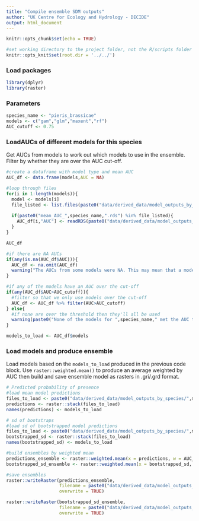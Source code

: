 ```yaml
---
title: "Compile ensemble SDM outputs"
author: "UK Centre for Ecology and Hydrology - DECIDE"
output: html_document
---
```


```r
knitr::opts_chunk$set(echo = TRUE)

#set working directory to the project folder, not the R/scripts folder which it is by default because it's an Rmarkdown doc 
knitr::opts_knit$set(root.dir = '../../')
```

### Load packages

```r
library(dplyr)
library(raster)
```

### Parameters

```r
species_name <- "pieris_brassicae"
models <- c("gam","glm","maxent","rf")
AUC_cutoff <- 0.75
```

### LoadAUCs of different models for this species

Get AUCs from models to work out which models to use in the ensemble. Filter by whether they are over the AUC cut-off.

```r

#create a dataframe with model type and mean AUC
AUC_df <- data.frame(models,AUC = NA)

#loop through files
for(i in 1:length(models)){
  model <- models[i]
  file_listed <- list.files(paste0("data/derived_data/model_outputs_by_species/",model))
  
  if(paste0("mean_AUC_",species_name,".rds") %in% file_listed){
    AUC_df[i,"AUC"] <- readRDS(paste0("data/derived_data/model_outputs_by_species/",model,"/mean_AUC_",species_name,".rds"))
  }
}

AUC_df

#if there are NA AUCs
if(any(is.na(AUC_df$AUC))){
  AUC_df <- na.omit(AUC_df)
  warning("The AUCs from some models were NA. This may mean that a model failed.")
}

#if any of the models have an AUC over the cut-off
if(any(AUC_df$AUC>AUC_cutoff)){
  #filter so that we only use models over the cut-off
  AUC_df <- AUC_df %>% filter(AUC>AUC_cutoff)
} else{
  #if none are over the threshold then they'll all be used
  warning(paste0("None of the models for ",species_name," met the AUC threshold of ",AUC_cutoff))
}

models_to_load <- AUC_df$models


```

### Load models and produce ensemble

Load models based on the `models_to_load` produced in the previous code block. Use `raster::weighted.mean()` to produce an average weighted by AUC then build and save ensemble model as rasters in .gri/.grd format.

```r
# Predicted probability of presence
#load mean model predictions
files_to_load <- paste0("data/derived_data/model_outputs_by_species/",models_to_load,"/mean_prediction_",species_name,".gri")
predictions <- raster::stack(files_to_load)
names(predictions) <- models_to_load

# sd of bootstraps
#load sd of bootstrapped model predictions
files_to_load <- paste0("data/derived_data/model_outputs_by_species/",models_to_load,"/bootstrapped_sd_",species_name,".gri")
bootstrapped_sd <- raster::stack(files_to_load)
names(bootstrapped_sd) <- models_to_load

#build ensembles by weighted mean
predictions_ensemble <- raster::weighted.mean(x = predictions, w = AUC_df$AUC)
bootstrapped_sd_ensemble <- raster::weighted.mean(x = bootstrapped_sd, w = AUC_df$AUC)

#save ensembles
raster::writeRaster(predictions_ensemble,
                    filename = paste0("data/derived_data/model_outputs_by_species/ensemble/mean_prediction_",species_name,".grd"),
                    overwrite = TRUE)

raster::writeRaster(bootstrapped_sd_ensemble,
                    filename = paste0("data/derived_data/model_outputs_by_species/ensemble/bootstrapped_sd_",species_name,".grd"),
                    overwrite = TRUE)


```


